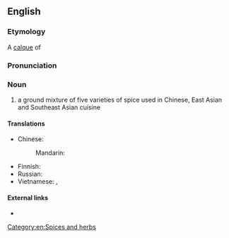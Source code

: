 ==English==

===Etymology===
A [[calque]] of {{etyl|zh|en}} {{zh-l|五香粉|tr=wǔxiāngfěn}}

===Pronunciation===
{{rfp|lang=en}}

===Noun===
{{en-noun|-|head=[[five]]-[[spice]] [[powder]]}}

# a ground mixture of five varieties of spice used in Chinese, East Asian and Southeast Asian cuisine

====Translations====
{{trans-top|ground mixture}}
* Chinese:
*: Mandarin: {{t+|cmn|五香粉|tr=wǔxiāngfěn|sc=Hani}}
{{trans-mid}}
* Finnish: {{t|fi|viismauste}}
* Russian: {{t-needed|ru}}
* Vietnamese: {{t|vi|bột ngũ vị hương}}, {{t|vi|ngũ vị hương}}
{{trans-bottom}}

====External links====
* {{pedialite}}

[[Category:en:Spices and herbs]]